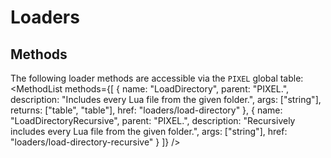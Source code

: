 
# Loaders
## Methods
The following loader methods are accessible via the `PIXEL` global table:
<MethodList methods={[
	{
		name: "LoadDirectory",
		parent: "PIXEL.",
		description: "Includes every Lua file from the given folder.",
		args: ["string"],
		returns: ["table", "table"],
		href: "loaders/load-directory"
	},
	{
		name: "LoadDirectoryRecursive",
		parent: "PIXEL.",
		description: "Recursively includes every Lua file from the given folder.",
		args: ["string"],
		href: "loaders/load-directory-recursive"
	}
]} />